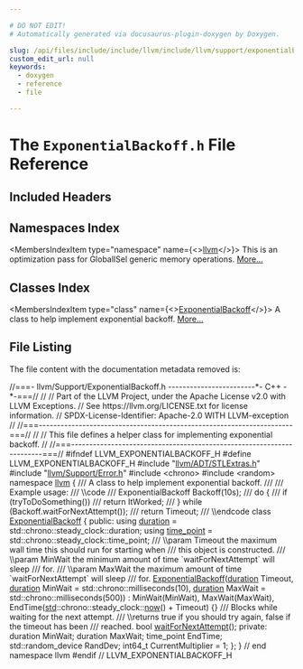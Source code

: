```yaml
---

# DO NOT EDIT!
# Automatically generated via docusaurus-plugin-doxygen by Doxygen.

slug: /api/files/include/include/llvm/include/llvm/support/exponentialbackoff-h
custom_edit_url: null
keywords:
  - doxygen
  - reference
  - file

---
```





# The `ExponentialBackoff.h` File Reference

<DoxygenPage pluginConfig={pluginConfig}>



## Included Headers

<IncludesList>
<IncludesListItem
  filePath="llvm/ADT/STLExtras.h"
  permalink="/docs/api/files/include/include/llvm/include/llvm/adt/stlextras-h"
  isLocal="true" />
<IncludesListItem
  filePath="llvm/Support/Error.h"
  permalink="/docs/api/files/include/include/llvm/include/llvm/support/error-h"
  isLocal="true" />
<IncludesListItem
  filePath="chrono"
  permalink=""
  isLocal="false" />
<IncludesListItem
  filePath="random"
  permalink=""
  isLocal="false" />
</IncludesList>

## Namespaces Index

<MembersIndex>

<MembersIndexItem
  type="namespace"
  name={<><a href="/docs/api/namespaces/llvm">llvm</a></>}>
This is an optimization pass for GlobalISel generic memory operations. <a href="/docs/api/namespaces/llvm/#details">More...</a>
</MembersIndexItem>

</MembersIndex>

## Classes Index

<MembersIndex>

<MembersIndexItem
  type="class"
  name={<><a href="/docs/api/classes/llvm/exponentialbackoff">ExponentialBackoff</a></>}>
A class to help implement exponential backoff. <a href="/docs/api/classes/llvm/exponentialbackoff/#details">More...</a>
</MembersIndexItem>

</MembersIndex>


## File Listing

The file content with the documentation metadata removed is:

<ProgramListing>

<Link id="l00001" /><CodeLine lineNumber="1"><span class="doxyHighlightComment">//===- llvm/Support/ExponentialBackoff.h ------------------------&#42;- C++ -&#42;-===//</span></CodeLine>
<Link id="l00002" /><CodeLine lineNumber="2"><span class="doxyHighlightComment">//</span></CodeLine>
<Link id="l00003" /><CodeLine lineNumber="3"><span class="doxyHighlightComment">// Part of the LLVM Project, under the Apache License v2.0 with LLVM Exceptions.</span></CodeLine>
<Link id="l00004" /><CodeLine lineNumber="4"><span class="doxyHighlightComment">// See https://llvm.org/LICENSE.txt for license information.</span></CodeLine>
<Link id="l00005" /><CodeLine lineNumber="5"><span class="doxyHighlightComment">// SPDX-License-Identifier: Apache-2.0 WITH LLVM-exception</span></CodeLine>
<Link id="l00006" /><CodeLine lineNumber="6"><span class="doxyHighlightComment">//</span></CodeLine>
<Link id="l00007" /><CodeLine lineNumber="7"><span class="doxyHighlightComment">//===----------------------------------------------------------------------===//</span></CodeLine>
<Link id="l00008" /><CodeLine lineNumber="8"><span class="doxyHighlightComment">//</span></CodeLine>
<Link id="l00009" /><CodeLine lineNumber="9"><span class="doxyHighlightComment">// This file defines a helper class for implementing exponential backoff.</span></CodeLine>
<Link id="l00010" /><CodeLine lineNumber="10"><span class="doxyHighlightComment">//</span></CodeLine>
<Link id="l00011" /><CodeLine lineNumber="11"><span class="doxyHighlightComment">//===----------------------------------------------------------------------===//</span></CodeLine>
<Link id="l00012" /><CodeLine lineNumber="12"><span class="doxyHighlightPreprocessor">#ifndef LLVM&#95;EXPONENTIALBACKOFF&#95;H</span></CodeLine>
<Link id="l00013" /><CodeLine lineNumber="13"><span class="doxyHighlightPreprocessor">#define LLVM&#95;EXPONENTIALBACKOFF&#95;H</span></CodeLine>
<Link id="l00014" /><CodeLine lineNumber="14"></CodeLine>
<Link id="l00015" /><CodeLine lineNumber="15"><span class="doxyHighlightPreprocessor">#include &quot;<a href="/docs/api/files/include/include/llvm/include/llvm/adt/stlextras-h">llvm/ADT/STLExtras.h</a>&quot;</span></CodeLine>
<Link id="l00016" /><CodeLine lineNumber="16"><span class="doxyHighlightPreprocessor">#include &quot;<a href="/docs/api/files/include/include/llvm/include/llvm/support/error-h">llvm/Support/Error.h</a>&quot;</span></CodeLine>
<Link id="l00017" /><CodeLine lineNumber="17"><span class="doxyHighlightPreprocessor">#include &lt;chrono&gt;</span></CodeLine>
<Link id="l00018" /><CodeLine lineNumber="18"><span class="doxyHighlightPreprocessor">#include &lt;random&gt;</span></CodeLine>
<Link id="l00019" /><CodeLine lineNumber="19"></CodeLine>
<Link id="l00020" /><CodeLine lineNumber="20"><span class="doxyHighlightKeyword">namespace </span><span class="doxyHighlight"><a href="/docs/api/namespaces/llvm">llvm</a> &#123;</span></CodeLine>
<Link id="l00021" /><CodeLine lineNumber="21"></CodeLine>
<Link id="l00022" /><CodeLine lineNumber="22"><span class="doxyHighlightComment">/// A class to help implement exponential backoff.</span></CodeLine>
<Link id="l00023" /><CodeLine lineNumber="23"><span class="doxyHighlightComment">///</span></CodeLine>
<Link id="l00024" /><CodeLine lineNumber="24"><span class="doxyHighlightComment">/// Example usage:</span></CodeLine>
<Link id="l00025" /><CodeLine lineNumber="25"><span class="doxyHighlightComment">/// \\code</span></CodeLine>
<Link id="l00026" /><CodeLine lineNumber="26"><span class="doxyHighlightComment">///   ExponentialBackoff Backoff(10s);</span></CodeLine>
<Link id="l00027" /><CodeLine lineNumber="27"><span class="doxyHighlightComment">///   do &#123;</span></CodeLine>
<Link id="l00028" /><CodeLine lineNumber="28"><span class="doxyHighlightComment">///     if (tryToDoSomething())</span></CodeLine>
<Link id="l00029" /><CodeLine lineNumber="29"><span class="doxyHighlightComment">///       return ItWorked;</span></CodeLine>
<Link id="l00030" /><CodeLine lineNumber="30"><span class="doxyHighlightComment">///   &#125; while (Backoff.waitForNextAttempt());</span></CodeLine>
<Link id="l00031" /><CodeLine lineNumber="31"><span class="doxyHighlightComment">///   return Timeout;</span></CodeLine>
<Link id="l00032" /><CodeLine lineNumber="32"><span class="doxyHighlightComment">/// \\endcode</span></CodeLine>
<Link id="l00033" /><CodeLine lineNumber="33" lineLink="/docs/api/classes/llvm/exponentialbackoff"><span class="doxyHighlightKeyword">class </span><span class="doxyHighlight"><a href="/docs/api/classes/llvm/exponentialbackoff/#ac3a72825a12a5f0edde2b4483124b190">ExponentialBackoff</a> &#123;</span></CodeLine>
<Link id="l00034" /><CodeLine lineNumber="34"><span class="doxyHighlightKeyword">public</span><span class="doxyHighlight">:</span></CodeLine>
<Link id="l00035" /><CodeLine lineNumber="35" lineLink="/docs/api/classes/llvm/exponentialbackoff/#a4d2c6943b41cbbf75a554c1b43a92d25"><span class="doxyHighlight">  </span><span class="doxyHighlightKeyword">using </span><span class="doxyHighlight"><a href="/docs/api/classes/llvm/exponentialbackoff/#a4d2c6943b41cbbf75a554c1b43a92d25">duration</a> = std::chrono::steady&#95;clock::duration;</span></CodeLine>
<Link id="l00036" /><CodeLine lineNumber="36" lineLink="/docs/api/classes/llvm/exponentialbackoff/#ae628d41d81aaa7c963bd14d75a3452e9"><span class="doxyHighlight">  </span><span class="doxyHighlightKeyword">using </span><span class="doxyHighlight"><a href="/docs/api/classes/llvm/exponentialbackoff/#ae628d41d81aaa7c963bd14d75a3452e9">time&#95;point</a> = std::chrono::steady&#95;clock::time&#95;point;</span></CodeLine>
<Link id="l00037" /><CodeLine lineNumber="37"></CodeLine>
<Link id="l00038" /><CodeLine lineNumber="38"><span class="doxyHighlightComment">  /// \\param Timeout the maximum wall time this should run for starting when</span></CodeLine>
<Link id="l00039" /><CodeLine lineNumber="39"><span class="doxyHighlightComment">  ///        this object is constructed.</span></CodeLine>
<Link id="l00040" /><CodeLine lineNumber="40"><span class="doxyHighlightComment">  /// \\param MinWait the minimum amount of time &#96;waitForNextAttempt&#96; will sleep</span></CodeLine>
<Link id="l00041" /><CodeLine lineNumber="41"><span class="doxyHighlightComment">  ///        for.</span></CodeLine>
<Link id="l00042" /><CodeLine lineNumber="42"><span class="doxyHighlightComment">  /// \\param MaxWait the maximum amount of time &#96;waitForNextAttempt&#96; will sleep</span></CodeLine>
<Link id="l00043" /><CodeLine lineNumber="43"><span class="doxyHighlightComment">  ///        for.</span></CodeLine>
<Link id="l00044" /><CodeLine lineNumber="44" lineLink="/docs/api/classes/llvm/exponentialbackoff/#ac3a72825a12a5f0edde2b4483124b190"><span class="doxyHighlight">  <a href="/docs/api/classes/llvm/exponentialbackoff/#ac3a72825a12a5f0edde2b4483124b190">ExponentialBackoff</a>(<a href="/docs/api/classes/llvm/exponentialbackoff/#a4d2c6943b41cbbf75a554c1b43a92d25">duration</a> Timeout,</span></CodeLine>
<Link id="l00045" /><CodeLine lineNumber="45"><span class="doxyHighlight">                     <a href="/docs/api/classes/llvm/exponentialbackoff/#a4d2c6943b41cbbf75a554c1b43a92d25">duration</a> MinWait = std::chrono::milliseconds(10),</span></CodeLine>
<Link id="l00046" /><CodeLine lineNumber="46"><span class="doxyHighlight">                     <a href="/docs/api/classes/llvm/exponentialbackoff/#a4d2c6943b41cbbf75a554c1b43a92d25">duration</a> MaxWait = std::chrono::milliseconds(500))</span></CodeLine>
<Link id="l00047" /><CodeLine lineNumber="47"><span class="doxyHighlight">      : MinWait(MinWait), MaxWait(MaxWait),</span></CodeLine>
<Link id="l00048" /><CodeLine lineNumber="48"><span class="doxyHighlight">        EndTime(<a href="/docs/api/namespaces/std">std</a>::chrono::steady&#95;clock::<a href="/docs/api/files/lib/lib/object/archivewriter-cpp/#a0edd35207e47a9fb4d484238d3172e82">now</a>() + Timeout) &#123;&#125;</span></CodeLine>
<Link id="l00049" /><CodeLine lineNumber="49"></CodeLine>
<Link id="l00050" /><CodeLine lineNumber="50"><span class="doxyHighlightComment">  /// Blocks while waiting for the next attempt.</span></CodeLine>
<Link id="l00051" /><CodeLine lineNumber="51"><span class="doxyHighlightComment">  /// \\returns true if you should try again, false if the timeout has been</span></CodeLine>
<Link id="l00052" /><CodeLine lineNumber="52"><span class="doxyHighlightComment">  /// reached.</span></CodeLine>
<Link id="l00053" /><CodeLine lineNumber="53"><span class="doxyHighlight">  </span><span class="doxyHighlightKeywordType">bool</span><span class="doxyHighlight"> <a href="/docs/api/classes/llvm/exponentialbackoff/#a2e8404047337057e4fff7e416f28ce3b">waitForNextAttempt</a>();</span></CodeLine>
<Link id="l00054" /><CodeLine lineNumber="54"></CodeLine>
<Link id="l00055" /><CodeLine lineNumber="55"><span class="doxyHighlightKeyword">private</span><span class="doxyHighlight">:</span></CodeLine>
<Link id="l00056" /><CodeLine lineNumber="56"><span class="doxyHighlight">  duration MinWait;</span></CodeLine>
<Link id="l00057" /><CodeLine lineNumber="57"><span class="doxyHighlight">  duration MaxWait;</span></CodeLine>
<Link id="l00058" /><CodeLine lineNumber="58"><span class="doxyHighlight">  time&#95;point EndTime;</span></CodeLine>
<Link id="l00059" /><CodeLine lineNumber="59"><span class="doxyHighlight">  std::random&#95;device RandDev;</span></CodeLine>
<Link id="l00060" /><CodeLine lineNumber="60"><span class="doxyHighlight">  int64&#95;t CurrentMultiplier = 1;</span></CodeLine>
<Link id="l00061" /><CodeLine lineNumber="61"><span class="doxyHighlight">&#125;;</span></CodeLine>
<Link id="l00062" /><CodeLine lineNumber="62"></CodeLine>
<Link id="l00063" /><CodeLine lineNumber="63"><span class="doxyHighlight">&#125; </span><span class="doxyHighlightComment">// end namespace llvm</span></CodeLine>
<Link id="l00064" /><CodeLine lineNumber="64"></CodeLine>
<Link id="l00065" /><CodeLine lineNumber="65"><span class="doxyHighlightPreprocessor">#endif </span><span class="doxyHighlightComment">// LLVM&#95;EXPONENTIALBACKOFF&#95;H</span></CodeLine>

</ProgramListing>


</DoxygenPage>
